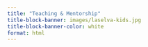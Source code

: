 ```yaml
---
title: "Teaching & Mentorship"
title-block-banner: images/laselva-kids.jpg
title-block-banner-color: white
format: html
---
```


